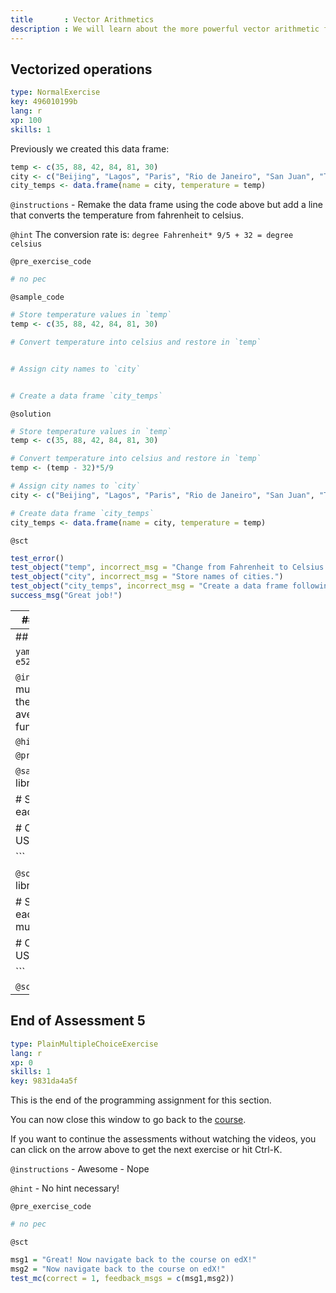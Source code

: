 ```yaml
---
title       : Vector Arithmetics
description : We will learn about the more powerful vector arithmetic functions in R, that help us solve higher-level problems. 
---
```

## Vectorized operations

```yaml
type: NormalExercise
key: 496010199b
lang: r
xp: 100
skills: 1
```
Previously we created this data frame:

```r
temp <- c(35, 88, 42, 84, 81, 30)
city <- c("Beijing", "Lagos", "Paris", "Rio de Janeiro", "San Juan", "Toronto")
city_temps <- data.frame(name = city, temperature = temp)
```

`@instructions`
- Remake the data frame using the code above but add a line that converts the temperature from fahrenheit to celsius. 

`@hint`
The conversion rate is: `degree Fahrenheit* 9/5 + 32 = degree celsius` 

`@pre_exercise_code`
```r
# no pec
```

`@sample_code`
```r
# Store temperature values in `temp`
temp <- c(35, 88, 42, 84, 81, 30)

# Convert temperature into celsius and restore in `temp`


# Assign city names to `city` 


# Create a data frame `city_temps` 

```

`@solution`
```r
# Store temperature values in `temp`
temp <- c(35, 88, 42, 84, 81, 30)

# Convert temperature into celsius and restore in `temp`
temp <- (temp - 32)*5/9

# Assign city names to `city` 
city <- c("Beijing", "Lagos", "Paris", "Rio de Janeiro", "San Juan", "Toronto")

# Create data frame `city_temps` 
city_temps <- data.frame(name = city, temperature = temp)

```

`@sct`
```r
test_error()
test_object("temp", incorrect_msg = "Change from Fahrenheit to Celsius using `temp <- (temp - 32)*5/9`.")
test_object("city", incorrect_msg = "Store names of cities.")
test_object("city_temps", incorrect_msg = "Create a data frame following the same example.")
success_msg("Great job!")
```

---
## Vectorized operations continued...

We can use some of what we have learned to perform calculations that 
would otherwise be quite complicated. Let's see an example.


```yaml
type: NormalExercise
key: 657f51ea05
lang: r
xp: 100
skills: 1
```


`@instructions`
What is the sum of the following equation: `1 + 1/2^2 + 1/3^2 + ... + 1/100^2`? Use command `sum(1/x^2)`.
Thanks to Euler we know it should be close to $\pi^2/6$. 

`@hint`
This is a series.

`@pre_exercise_code`
```r
# no pec 
```

`@sample_code`
```r
# Define an object `x` with the numbers 1 through 100

# Sum the equation 

```

`@solution`
```r
# Define an object `x` with the numbers 1 through 100
x <- seq(1, 100)

# Sum the equation 
sum(1/x^2) 
```

`@sct`
```r
test_error()
test_object("x", undefined_msg = "Define x first!", incorrect_msg = "Use the sequence command to store 1,100 in x.")
test_function("sum", incorrect_msg = "Use the code given in the instructions.")
test_output_contains("sum(1/x^2)")
success_msg("Good job!")
```

---
## Vectorized operation continued...

```yaml
type: NormalExercise
key: e5215311fc
lang: r
xp: 100
skills: 1
```


`@instructions`
Compute the per 100,000 murder rate for each state and store it in the object `murder_rate`. 
Then compute the average murder rate for the US using the function `mean`. What is the average?

`@hint`

`@pre_exercise_code`
```r
library(dslabs)
data(murders)
```

`@sample_code`
```r
# Load the data
library(dslabs)
data(murders)

# Store the per 100,000 murder rate for each state in `murder_rate`

# Calculate the average murder rate in the US 

```

`@solution`
```r
# Load the data
library(dslabs)
data(murders)

# Store the per 100,000 murder rate for each state in `murder_rate`
murder_rate <- murders$total/murders$population*100000

# Calculate the average murder rate in the US
mean(murder_rate)

```

`@sct`
```r
test_error()
test_object("murder_rate", incorrect_msg = "")
test_function("mean", incorrect_msg = "")
test_output_contains("mean(murder_rate)",incorrect_msg = "Make sure to multiply the population by 100,000")
success_msg("Awesome!")
```

---

## End of Assessment 5

```yaml
type: PlainMultipleChoiceExercise
lang: r
xp: 0
skills: 1
key: 9831da4a5f
```
This is the end of the programming assignment for this section. 

You can now close this window to go back to the <a href='https://courses.edx.org/courses/course-v1:HarvardX+PH125.1x+2T2017/courseware/2a638f36b59f4897b1bd6867ad58f63e/63b7518d4edc47518dbe29c1e5db8822/2?activate_block_id=block-v1%3AHarvardX%2BPH125.1x%2B2T2017%2Btype%40vertical%2Bblock%405d7cd083d32843e39f547864236f966b'>course</a>.

If you want to continue the assessments without watching the videos, you can click on the arrow above to get the next exercise or hit Ctrl-K.

`@instructions`
- Awesome
- Nope

`@hint`
- No hint necessary!

`@pre_exercise_code`
```r
# no pec
```

`@sct`
```r
msg1 = "Great! Now navigate back to the course on edX!"
msg2 = "Now navigate back to the course on edX!"
test_mc(correct = 1, feedback_msgs = c(msg1,msg2))
```

